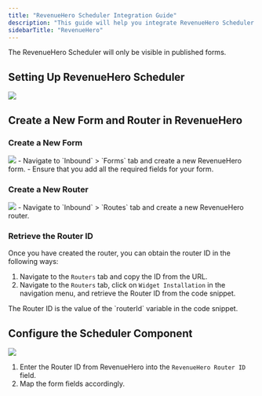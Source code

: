 ```yaml
---
title: "RevenueHero Scheduler Integration Guide"
description: "This guide will help you integrate RevenueHero Scheduler with Surface Products"
sidebarTitle: "RevenueHero"
---
```


<Warning>
    The RevenueHero Scheduler will only be visible in published forms.
</Warning>

## Setting Up RevenueHero Scheduler

<Frame>
    <img src="/images/integrations/calendly/1.png" />
</Frame>

## Create a New Form and Router in RevenueHero

### Create a New Form
<Frame>
    <img src="/images/integrations/revenue-hero/1.png" />
</Frame>
- Navigate to `Inbound` > `Forms` tab and create a new RevenueHero form.
- Ensure that you add all the required fields for your form.

### Create a New Router
<Frame>
    <img src="/images/integrations/revenue-hero/2.png" />
</Frame>
- Navigate to `Inbound` > `Routes` tab and create a new RevenueHero router.

### Retrieve the Router ID
Once you have created the router, you can obtain the router ID in the following ways:

1. Navigate to the `Routers` tab and copy the ID from the URL.
2. Navigate to the `Routers` tab, click on `Widget Installation` in the navigation menu, and retrieve the Router ID from the code snippet.
<Tip>
    The Router ID is the value of the `routerId` variable in the code snippet.
</Tip>

## Configure the Scheduler Component
<Frame>
    <img src="/images/integrations/revenue-hero/3.png" />
</Frame>

1. Enter the Router ID from RevenueHero into the `RevenueHero Router ID` field.
2. Map the form fields accordingly.

